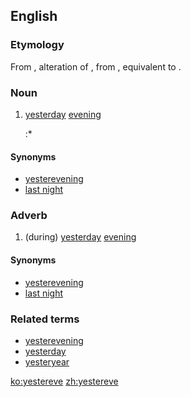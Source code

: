 ==English==

===Etymology===
From {{etyl|enm|en}}, alteration of {{term|yestereven||last night, yesterday evening|lang=enm}}, from {{etyl|ang|en}} {{m|ang|ġiestranǣfen||yesterday evening}}, equivalent to {{prefix|yester|even|t2=evening}}.

===Noun===
{{en-noun|-}}

# {{context|archaic|lang=en}} [[yesterday]] [[evening]]
#:* {{quote-book
 |year=1927
 |year_published='''2008'''
 |edition=HTML
 |editor=
 |author=Edgar Rice Burrows
 |title=The Outlaw of Torn
 |chapter=
 |url=http://www.gutenberg.org/files/369/369-h/369-h.htm
 |genre=
 |publisher=The Gutenberg Project
 |isbn=
 |page=
 |passage=Only '''yestereve''', you wot, one of Lord de Grey's men-at-arms came limping to us with the news of the awful carnage the foul fiend had wrought on his master's household.
}}

====Synonyms====
* [[yesterevening]]
* [[last night]]

===Adverb===
{{en-adv|-}}

# (during) [[yesterday]] [[evening]]

====Synonyms====
* [[yesterevening]]
* [[last night]]

===Related terms===
* [[yesterevening]]
* [[yesterday]]
* [[yesteryear]]

[[ko:yestereve]]
[[zh:yestereve]]